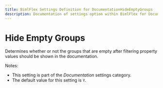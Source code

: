 ---
title: BimlFlex Settings Definition for DocumentationHideEmptyGroups
description: Documentation of settings option within BimlFlex for DocumentationHideEmptyGroups
---
<head>
  <meta name="varigenceProduct" content="BimlFlex"></meta>
  <meta name="varigenceArticleType" content="Reference"></meta>
</head>


# Hide Empty Groups

Determines whether or not the groups that are empty after filtering property values should be shown in the documentation.

Notes:

* This setting is part of the *Documentation* settings category.
* The default value for this setting is `Y`.

